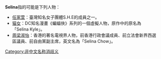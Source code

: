 '''Selina'''指的可能是下列人物：
*[[任家萱|任家萱]]：臺灣知名女子團體S.H.E的成員之一。
*[[猫女|猫女]]：DC知名漫畫《蝙蝠俠》系列的一個虛擬人物，原作中的原名為「Selina Kyle」。
*[[周梁淑怡|周梁淑怡]]：香港的著名電視界人物，前香港行政會議成員、前立法會新界西選區議員、前自由黨副主席，英文名為「Selina Chow」。
{{disambig}}

[[Category:非中文名称消歧义|Category:非中文名称消歧义]]
